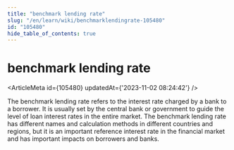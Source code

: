 ```yaml
---
title: "benchmark lending rate"
slug: "/en/learn/wiki/benchmarklendingrate-105480"
id: "105480"
hide_table_of_contents: true
---
```



<Breadcrumbs current="benchmark lending rate" />

# benchmark lending rate

<ArticleMeta id={105480} updatedAt={'2023-11-02 08:24:42'} />
<div className='border-solid border-b border-t-0 my-4 border-[var(--ifm-color-gray-300)]' />

The benchmark lending rate refers to the interest rate charged by a bank to a borrower. It is usually set by the central bank or government to guide the level of loan interest rates in the entire market. The benchmark lending rate has different names and calculation methods in different countries and regions, but it is an important reference interest rate in the financial market and has important impacts on borrowers and banks.
